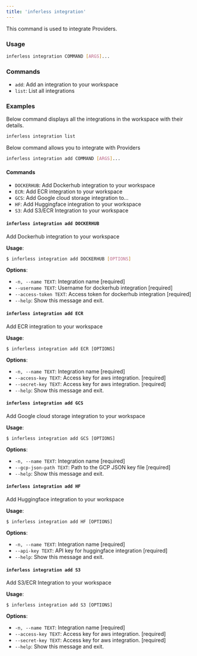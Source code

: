```yaml
---
title: 'inferless integration'
---
```


This command is used to integrate Providers.

### Usage

```bash
inferless integration COMMAND [ARGS]...
```

### Commands

- `add`: Add an integration to your workspace
- `list`: List all integrations

### Examples

Below command displays all the integrations in the workspace with their details.

```bash
inferless integration list
```

Below command allows you to integrate with Providers

```bash
inferless integration add COMMAND [ARGS]...
```

#### Commands

- `DOCKERHUB`: Add Dockerhub integration to your workspace
- `ECR`: Add ECR integration to your workspace
- `GCS`: Add Google cloud storage integration to...
- `HF`: Add Huggingface integration to your workspace
- `S3`: Add S3/ECR Integration to your workspace

#### `inferless integration add DOCKERHUB`

Add Dockerhub integration to your workspace

**Usage**:

```bash
$ inferless integration add DOCKERHUB [OPTIONS]
```

**Options**:

- `-n, --name TEXT`: Integration name [required]
- `--username TEXT`: Username for dockerhub integration [required]
- `--access-token TEXT`: Access token for dockerhub integration [required]
- `--help`: Show this message and exit.

#### `inferless integration add ECR`

Add ECR integration to your workspace

**Usage**:

```console
$ inferless integration add ECR [OPTIONS]
```

**Options**:

- `-n, --name TEXT`: Integration name [required]
- `--access-key TEXT`: Access key for aws integration. [required]
- `--secret-key TEXT`: Access key for aws integration. [required]
- `--help`: Show this message and exit.

#### `inferless integration add GCS`

Add Google cloud storage integration to your workspace

**Usage**:

```console
$ inferless integration add GCS [OPTIONS]
```

**Options**:

- `-n, --name TEXT`: Integration name [required]
- `--gcp-json-path TEXT`: Path to the GCP JSON key file [required]
- `--help`: Show this message and exit.

#### `inferless integration add HF`

Add Huggingface integration to your workspace

**Usage**:

```console
$ inferless integration add HF [OPTIONS]
```

**Options**:

- `-n, --name TEXT`: Integration name [required]
- `--api-key TEXT`: API key for huggingface integration [required]
- `--help`: Show this message and exit.

#### `inferless integration add S3`

Add S3/ECR Integration to your workspace

**Usage**:

```console
$ inferless integration add S3 [OPTIONS]
```

**Options**:

- `-n, --name TEXT`: Integration name [required]
- `--access-key TEXT`: Access key for aws integration. [required]
- `--secret-key TEXT`: Access key for aws integration. [required]
- `--help`: Show this message and exit.
